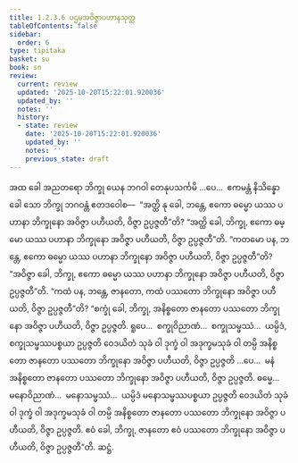 ```yaml
---
title: 1.2.3.6 ပဌမအဝိဇ္ဇာပဟာနသုတ္တ
tableOfContents: false
sidebar:
  order: 6
type: tipitaka
basket: su
book: sn
review:
  current: review
  updated: '2025-10-20T15:22:01.920036'
  updated_by: ''
  notes: ''
  history:
  - state: review
    date: '2025-10-20T15:22:01.920036'
    updated_by: ''
    notes: ''
    previous_state: draft
---
```



<DynamicBreadcrumb />


<ReviewStatus review={frontmatter.review} showDetails={true} />

<HypothesisAnnotation frontmatter={frontmatter} />

<Division number="79" book="sn" e="ch" v="18" p="291">

<Paragraph number="327" book="sn">
အထ ခေါ အညတရော ဘိက္ခု ယေန ဘဂဝါ တေနုပသင်္ကမိ …ပေ…  ဧကမန္တံ နိသိန္နော ခေါ သော ဘိက္ခု ဘဂဝန္တံ ဧတဒဝေါစ—  “အတ္ထိ နု ခေါ, ဘန္တေ, ဧကော ဓမ္မော ယဿ ပဟာနာ ဘိက္ခုနော အဝိဇ္ဇာ ပဟီယတိ, ဝိဇ္ဇာ ဥပ္ပဇ္ဇတီ”တိ?
</Paragraph>

<Paragraph number="328" book="sn">
“အတ္ထိ ခေါ, ဘိက္ခု, ဧကော ဓမ္မော ယဿ ပဟာနာ ဘိက္ခုနော အဝိဇ္ဇာ ပဟီယတိ, ဝိဇ္ဇာ ဥပ္ပဇ္ဇတီ”တိ.
</Paragraph>

<Paragraph number="329" book="sn">
“ကတမော ပန, ဘန္တေ, ဧကော ဓမ္မော ယဿ ပဟာနာ ဘိက္ခုနော အဝိဇ္ဇာ ပဟီယတိ, ဝိဇ္ဇာ ဥပ္ပဇ္ဇတီ”တိ?
</Paragraph>

<Paragraph number="330" book="sn">
“အဝိဇ္ဇာ ခေါ, ဘိက္ခု, ဧကော ဓမ္မော ယဿ ပဟာနာ ဘိက္ခုနော အဝိဇ္ဇာ ပဟီယတိ, ဝိဇ္ဇာ ဥပ္ပဇ္ဇတီ”တိ.
</Paragraph>

<Paragraph number="331" book="sn">
“ကထံ ပန, ဘန္တေ, ဇာနတော, ကထံ ပဿတော ဘိက္ခုနော အဝိဇ္ဇာ ပဟီယတိ, ဝိဇ္ဇာ ဥပ္ပဇ္ဇတီ”တိ?
</Paragraph>

<Paragraph number="332" book="sn">
“စက္ခုံ ခေါ, ဘိက္ခု, အနိစ္စတော ဇာနတော ပဿတော ဘိက္ခုနော အဝိဇ္ဇာ ပဟီယတိ, ဝိဇ္ဇာ ဥပ္ပဇ္ဇတိ. ရူပေ…  စက္ခုဝိညာဏံ…  စက္ခုသမ္ဖဿံ…  ယမ္ပိဒံ, စက္ခုသမ္ဖဿပစ္စယာ ဥပ္ပဇ္ဇတိ ဝေဒယိတံ သုခံ ဝါ ဒုက္ခံ ဝါ အဒုက္ခမသုခံ ဝါ တမ္ပိ အနိစ္စတော ဇာနတော ပဿတော ဘိက္ခုနော အဝိဇ္ဇာ ပဟီယတိ, ဝိဇ္ဇာ ဥပ္ပဇ္ဇတိ …ပေ…  မနံ အနိစ္စတော ဇာနတော ပဿတော ဘိက္ခုနော အဝိဇ္ဇာ ပဟီယတိ, ဝိဇ္ဇာ ဥပ္ပဇ္ဇတိ. ဓမ္မေ…  မနောဝိညာဏံ…  မနောသမ္ဖဿံ…  ယမ္ပိဒံ မနောသမ္ဖဿပစ္စယာ ဥပ္ပဇ္ဇတိ ဝေဒယိတံ သုခံ ဝါ ဒုက္ခံ ဝါ အဒုက္ခမသုခံ ဝါ တမ္ပိ အနိစ္စတော ဇာနတော ပဿတော ဘိက္ခုနော အဝိဇ္ဇာ ပဟီယတိ, ဝိဇ္ဇာ ဥပ္ပဇ္ဇတိ. ဧဝံ ခေါ, ဘိက္ခု, ဇာနတော ဧဝံ ပဿတော ဘိက္ခုနော အဝိဇ္ဇာ ပဟီယတိ, ဝိဇ္ဇာ ဥပ္ပဇ္ဇတီ”တိ.

</Paragraph>
</Division>

<Paragraph number="333" type="center" book="sn">
ဆဋ္ဌံ.
</Paragraph>
